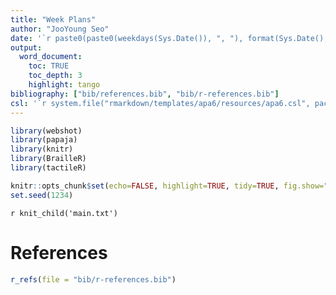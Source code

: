 ```yaml
---
title: "Week Plans"
author: "JooYoung Seo"
date: '`r paste0(paste0(weekdays(Sys.Date()), ", "), format(Sys.Date(), "%B %d, %Y"))`'
output:
  word_document:
    toc: TRUE
    toc_depth: 3
    highlight: tango
bibliography: ["bib/references.bib", "bib/r-references.bib"]
csl: '`r system.file("rmarkdown/templates/apa6/resources/apa6.csl", package="papaja")`'
---
```


```r
library(webshot)
library(papaja)
library(knitr)
library(BrailleR)
library(tactileR)

knitr::opts_chunk$set(echo=FALSE, highlight=TRUE, tidy=TRUE, fig.show="hold", fig.showtext=TRUE, fig.path='figure/', cache=FALSE, autodep=TRUE, cache.comments=FALSE, message=FALSE, warning=FALSE)
set.seed(1234)
```

`r knit_child('main.txt')`

\newpage

# References
```r
r_refs(file = "bib/r-references.bib")
```

\setlength{\parindent}{-0.5in}
\setlength{\leftskip}{0.5in}
<!-- Comments -->